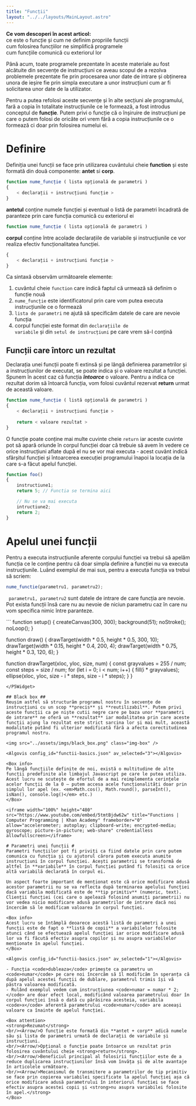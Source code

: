 ```yaml
---
title: "Funcții"
layout: "../../layouts/MainLayout.astro"
---
```



<Box knowledge>
<strong>Ce vom descoperi în acest articol:</strong>
<br/><Check/>ce este o funcție și cum ne definim propriile funcții
<br/><Check/>cum folosirea funcțiilor ne simplifică programele
<br/><Check/>cum funcțiile comunică cu exteriorul lor
</Box>

Până acum, toate programele prezentate în aceste materiale au fost alcătuite din secvențe de instrucțiuni ce aveau scopul de a rezolva problemele prezentate fie prin procesarea unor date de intrare și obținerea unora de ieșire fie prin simpla executare a unor instrucțiuni cum ar fi solicitarea unor date de la utilizator.

Pentru a putea refolosi aceste secvențe și în alte secțiuni ale programului, fară a copia în totalitate instrucțiunile ce le formează, a fost introdus conceptul de **funcție**. Putem privi o funcție că o înșiruire de instrucțiuni pe care o putem folosi de oricâte ori vrem fără a copia instrucțiunile ce o formează ci doar prin folosirea numelui ei.

# Definire #
Definiția unei funcții se face prin utilizarea cuvântului cheie **function** și este formată din două componente: <strong>antet</strong> si <strong>corp</strong>.

```js
function nume_funcție ( lista opțională de parametri )
{
    < declarații + instrucțiuni funcție >
}
```

<Arrow/>**antetul** conține numele funcției și eventual o listă de parametri încadrată de paranteze prin care funcția comunică cu exteriorul ei
```js
function nume_funcție ( lista opțională de parametri )
```

<Arrow/>**corpul** conține între acolade declarațiile de variabile și instrucțiunile ce vor realiza efectiv funcționalitatea funcției.
```js
{
    < declarații + instrucțiuni funcție >
}
```

Ca sintaxă observăm următoarele elemente:
1. cuvântul cheie <code>function</code> care indică faptul că urmează să definim o funcție nouă
2. <code>nume_funcție</code> este identificatorul prin care vom putea executa instrucțiunile ce o formează
3. <code>lista de parametri</code> ne ajută să specificăm datele de care are nevoie funcția
4. corpul funcției este format din <code>declarațiile de variabile</code> și din <code>setul de instrucțiuni</code> pe care vrem să-l conțină

## Funcții care întorc un rezultat ##
Declarația unei funcții poate fi extinsă și pe lângă definierea parametrilor și a instrucțiunilor de executat, se poate indica și o valoare rezultat a funcției. Spunem în acest caz că funcția _**întoarce**_ o valoare. Pentru a indica ce rezultat dorim să întoarcă funcția, vom folosi cuvântul rezervat **return** urmat de această valoare.

```js
function nume_funcție ( listă opțională de parametri )
{
    < declarații + instrucțiuni funcție >
	
    return < valoare rezultat >
}
```

O funcție poate conține mai multe cuvinte cheie <code>return</code> iar aceste cuvinte pot să apară oriunde în corpul funcției doar că trebuie să avem în vedere ce orice instrucțiuni aflate după el nu se vor mai executa - acest cuvânt indică sfârșitul funcției și întoarcerea execuției programului înapoi la locația de la care s-a făcut apelul funcției.

```js
function foo()
{
    instructiune1;
    return 5; // Functia se termina aici

    // Nu se va mai executa
    intructiune2; 
    return 2;
}

```
# Apelul unei funcții #
Pentru a executa instrucțiunile aferente corpului funcției va trebui să apelăm funcția ce le conține pentru că doar simpla definire a funcției nu va executa instrucțiunile. Luând exemplul de mai sus, pentru a executa funcția va trebui să scriem:

```js
nume_functie(parametru1, parametru2);
 ```

``` parametru1, parametru2``` sunt datele de intrare de care funcția are nevoie. Pot exista funcții însă care nu au nevoie de niciun parametru caz în care nu vom specifica nimic între paranteze.

<P5Widget>
```
function setup() {
  createCanvas(300, 300);
  background(51);
  noStroke();
  noLoop();
}

function draw() {
  drawTarget(width * 0.5, height * 0.5, 300, 10);
  drawTarget(width * 0.15, height * 0.4, 200, 4);
  drawTarget(width * 0.75, height * 0.3, 120, 6);
}

function drawTarget(xloc, yloc, size, num) {
  const grayvalues = 255 / num;
  const steps = size / num;
  for (let i = 0; i < num; i++) {
    fill(i * grayvalues);
    ellipse(xloc, yloc, size - i * steps, size - i * steps);
  }
}
```
</P5Widget>

## Black box ##
Reușim astfel să structurăm programul nostru în secvențe de instrucțiuni cu un scop **precis** și **reutilizabil**. Putem privi aceste funcții ca pe niște cutii negre care pe baza unor **parametri de intrare** ne oferă un **rezultat** iar modalitatea prin care aceste funcții ajung la rezultat este strict sarcina lor și mai mult, această modalitate putând fi ulterior modificată fără a afecta corectitudinea programul nostru. 

<img src="../assets/imgs/black_box.png" class="img-box" />

<Algovis config_id="functii-basics.json" av_selected="3"></Algovis>

<Box info>
Pe lângă funcțiile definite de noi, există o multitudine de alte funcții predefinite ale limbajul Javascript pe care le putea utiliza. Acest lucru ne scutește de efortul de a mai reimplementa cerințele acelor funcții de la 0 – putem accesa acele funcționalități doar prin simplul lor apel (ex. <em>Math.cos(), Math.round(), parseInt(), isNan(), console.log()</em> etc.)
</Box>

<iframe width="100%" height="480" src="https://www.youtube.com/embed/5tmtBjdw62w" title="Functions | Computer Programming | Khan Academy" frameborder="0" allow="accelerometer; autoplay; clipboard-write; encrypted-media; gyroscope; picture-in-picture; web-share" credentialless allowfullscreen></iframe>

# Parametri unei funcții #
Parametri funcțiilor pot fi priviți ca fiind datele prin care putem comunica cu funcția și cu ajutorul cărora putem executa anumite instrucțiuni în corpul funcției. Acești parametrii se transformă de altfel în **variabile** în corpul funcției putând fi folosiți ca orice altă variabilă declarată în corpul ei. 

Un aspect foarte important de menționat este că orice modificare adusă acestor parametrii nu se va reflecta după terminarea apelului funcției dacă variabila modificată este de **tip primitiv** (numeric, text). Clienții funcției (cei care o apelează folosind anumiți parametrii) nu vor vedea nicio modificare adusă parametrilor de intrare dacă noi încercăm să le modificam valoarea în corpul funcției. 

<Box info>
Acest lucru se întâmplă deoarece acestă listă de parametri a unei funcții este de fapt o **listă de copii** a variabilelor folosite atunci când se efectuează apelul funcției iar orice modificare adusă lor va fi făcută efectiv asupra copilor și nu asupra variabilelor menționate în apelul funcției.
</Box>

<Algovis config_id="functii-basics.json" av_selected="1"></Algovis>

- Funcția <code>dubleaza</code> primește ca parametru un <code>numar</code> pe care noi încercăm să îl modificăm în speranța că după apelul acestei funcții de dublare, parametrul trimis își vă păstra valoarea modificată. 
- Rulând exemplul vedem cum instrucțiunea <code>numar = numar * 2;</code> are doar efect local, modificând valoarea parametrului doar în corpul funcției însă o dată cu părăsirea acesteia, variabila <code>x</code> aferentă parametrului <code>numar</code> are aceeași valoare ca înainte de apelul funcției.

<Box attention>
<strong>Rezumat</strong>
<br/><Arrow/>O funcție este formată din **antet + corp** adică numele său și lista de parametri urmată de declarații de variabile și instrucțiuni.
<br/><Arrow/>Opțional o funcție poate întoarce un rezultat prin folosirea cuvântului cheie <strong>return</strong>.
<br/><Arrow/>Beneficiul principal al folosirii funcțiilor este de a reduce duplicarea instrucțiunilor însă vom învăța și de alte avantaje în articolele următoare.
<br/><Arrow/>Mecanismul de transmitere a parametrilor de tip primitiv se face prin copierea variabilei specificate la apelul funcției așa că orice modificare adusă parametrului în interiorul funcției se face efectiv asupra acestei copii și <strong>nu asupra variabilei folosite în apel.</strong>
</Box>